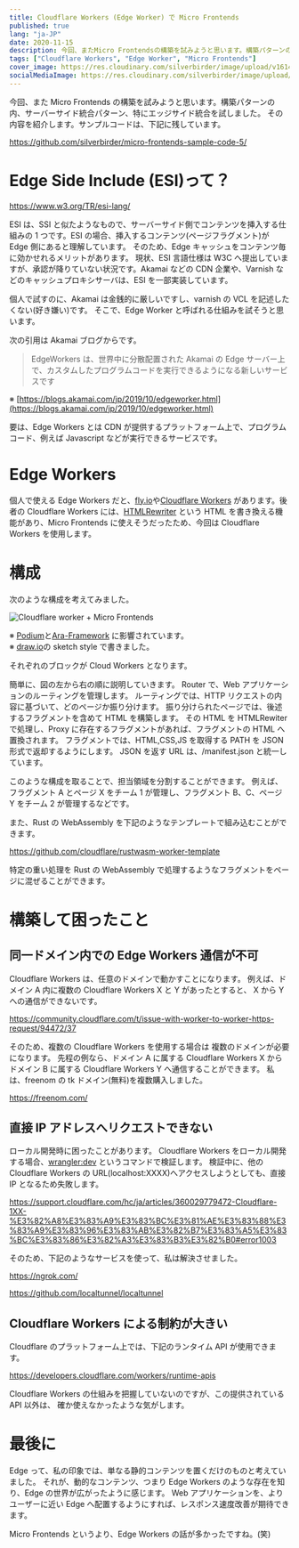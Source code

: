 ```yaml
---
title: Cloudflare Workers (Edge Worker) で Micro Frontends
published: true
lang: "ja-JP"
date: 2020-11-15
description: 今回、またMicro Frontendsの構築を試みようと思います。構築パターンの内、サーバーサイド統合パターン、特にエッジサイド統合を試しました。その内容を紹介します。サンプルコードは、下記に残しています。
tags: ["Cloudflare Workers", "Edge Worker", "Micro Frontends"]
cover_image: https://res.cloudinary.com/silverbirder/image/upload/v1614430655/silver-birder.github.io/blog/cloudflare_worker_micro_frontends.png
socialMediaImage: https://res.cloudinary.com/silverbirder/image/upload/v1614430655/silver-birder.github.io/blog/cloudflare_worker_micro_frontends.png
---
```



今回、また Micro Frontends の構築を試みようと思います。構築パターンの内、サーバーサイド統合パターン、特にエッジサイド統合を試しました。
その内容を紹介します。サンプルコードは、下記に残しています。

https://github.com/silverbirder/micro-frontends-sample-code-5/

# Edge Side Include (ESI)って？

https://www.w3.org/TR/esi-lang/

ESI は、SSI と似たようなもので、サーバーサイド側でコンテンツを挿入する仕組みの 1 つです。ESI の場合、挿入するコンテンツ(ページフラグメント)が Edge 側にあると理解しています。
そのため、Edge キャッシュをコンテンツ毎に効かせれるメリットがあります。
現状、ESI 言語仕様は W3C へ提出していますが、承認が降りていない状況です。Akamai などの CDN 企業や、Varnish などのキャッシュプロキシサーバは、ESI を一部実装しています。

個人で試すのに、Akamai は金銭的に厳しいですし、varnish の VCL を記述したくない(好き嫌い)です。
そこで、Edge Worker と呼ばれる仕組みを試そうと思います。

次の引用は Akamai ブログからです。

> EdgeWorkers は、世界中に分散配置された Akamai の Edge サーバー上で、カスタムしたプログラムコードを実行できるようになる新しいサービスです

※ [https://blogs.akamai.com/jp/2019/10/edgeworker.html](https://blogs.akamai.com/jp/2019/10/edgeworker.html)

要は、Edge Workers とは CDN が提供するプラットフォーム上で、プログラムコード、例えば Javascript などが実行できるサービスです。

# Edge Workers

個人で使える Edge Workers だと、[fly.io](https://fly.io)や[Cloudflare Workers](https://developers.cloudflare.com/workers/) があります。後者の Cloudflare Workers には、[HTMLRewriter](https://developers.cloudflare.com/workers/runtime-apis/html-rewriter) という HTML を書き換える機能があり、Micro Frontends に使えそうだったため、今回は Cloudflare Workers を使用します。

# 構成

次のような構成を考えてみました。

<Image
  src="https://res.cloudinary.com/silverbirder/image/upload/v1614430655/silver-birder.github.io/blog/cloudflare_worker_micro_frontends.png"
  width={1200}
  height={711}
  layout="constrained"
  alt="Cloudflare worker + Micro Frontends"
/>

※ [Podium](https://podium-lib.io/)と[Ara-Framework](https://ara-framework.github.io/website/) に影響されています。  
※ [draw.io](https://draw.io/)の sketch style で書きました。

それぞれのブロックが Cloud Workers となります。

簡単に、図の左から右の順に説明していきます。
Router で、Web アプリケーションのルーティングを管理します。
ルーティングでは、HTTP リクエストの内容に基づいて、どのページか振り分けます。
振り分けられたページでは、後述するフラグメントを含めて HTML を構築します。
その HTML を HTMLRewiter で処理し、Proxy に存在するフラグメントがあれば、フラグメントの HTML へ置換されます。
フラグメントでは、HTML,CSS,JS を取得する PATH を JSON 形式で返却するようにします。
JSON を返す URL は、/manifest.json と統一しています。

このような構成を取ることで、担当領域を分割することができます。
例えば、フラグメント A とページ X をチーム 1 が管理し、フラグメント B、C、ページ Y をチーム 2 が管理するなどです。

また、Rust の WebAssembly を下記のようなテンプレートで組み込むことができます。

https://github.com/cloudflare/rustwasm-worker-template

特定の重い処理を Rust の WebAssembly で処理するようなフラグメントをページに混ぜることができます。

# 構築して困ったこと

## 同一ドメイン内での Edge Workers 通信が不可

Cloudflare Workers は、任意のドメインで動かすことになります。
例えば、ドメイン A 内に複数の Cloudflare Workers X と Y があったとすると、
X から Y への通信ができないです。

https://community.cloudflare.com/t/issue-with-worker-to-worker-https-request/94472/37

そのため、複数の Cloudflare Workers を使用する場合は 複数のドメインが必要になります。
先程の例なら、ドメイン A に属する Cloudflare Workers X からドメイン B に属する Cloudflare Workers Y へ通信することができます。
私は、freenom の tk ドメイン(無料)を複数購入しました。

https://freenom.com/

## 直接 IP アドレスへリクエストできない

ローカル開発時に困ったことがあります。
Cloudflare Workers をローカル開発する場合、[wrangler:dev](https://github.com/cloudflare/wrangler#-dev) というコマンドで検証します。
検証中に、他の Cloudflare Workers の URL(localhost:XXXX)へアクセスしようとしても、直接 IP となるため失敗します。

https://support.cloudflare.com/hc/ja/articles/360029779472-Cloudflare-1XX-%E3%82%A8%E3%83%A9%E3%83%BC%E3%81%AE%E3%83%88%E3%83%A9%E3%83%96%E3%83%AB%E3%82%B7%E3%83%A5%E3%83%BC%E3%83%86%E3%82%A3%E3%83%B3%E3%82%B0#error1003

そのため、下記のようなサービスを使って、私は解決させました。

https://ngrok.com/

https://github.com/localtunnel/localtunnel

## Cloudflare Workers による制約が大きい

Cloudflare のプラットフォーム上では、下記のランタイム API が使用できます。

https://developers.cloudflare.com/workers/runtime-apis

Cloudflare Workers の仕組みを把握していないのですが、この提供されている API 以外は、
確か使えなかったような気がします。

# 最後に

Edge って、私の印象では、単なる静的コンテンツを置くだけのものと考えていました。
それが、動的なコンテンツ、つまり Edge Workers のような存在を知り、Edge の世界が広がったように感じます。
Web アプリケーションを、よりユーザーに近い Edge へ配置するようにすれば、レスポンス速度改善が期待できます。

Micro Frontends というより、Edge Workers の話が多かったですね。(笑)
